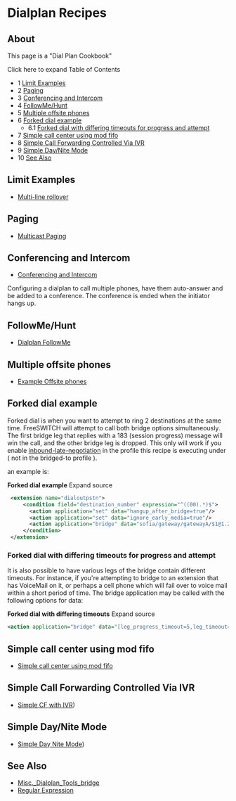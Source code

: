 
# Dialplan Recipes 

 

## About

This page is a "Dial Plan Cookbook"

Click here to expand Table of Contents

* 1 [Limit Examples](#limit-examples)
* 2 [Paging](#paging)
* 3 [Conferencing and Intercom](#conferencing-and-intercom)
* 4 [FollowMe/Hunt](#followmehunt)
* 5 [Multiple offsite phones](#multiple-offsite-phones)
* 6 [Forked dial example](#forked-dial-example)  
   * 6.1 [Forked dial with differing timeouts for progress and attempt](#forked-dial-with-differing-timeouts-for-progress-and-attempt)
* 7 [Simple call center using mod fifo](#simple-call-center-using-mod-fifo)
* 8 [Simple Call Forwarding Controlled Via IVR](#simple-call-forwarding-controlled-via-ivr)
* 9 [Simple Day/Nite Mode](#simple-daynite-mode)
* 10 [See Also](#see-also)

## Limit Examples

* [Multi-line rollover](../Examples/Multi-line-rollover_9634397.mdx#goal)

## Paging

* [Multicast Paging](../Modules/index.mdx#about)

## Conferencing and Intercom

* [Conferencing and Intercom](../Conference/index.mdx#about)

Configuring a dialplan to call multiple phones, have them auto-answer and be added to a conference. The conference is ended when the initiator hangs up.

## FollowMe/Hunt

* [Dialplan FollowMe](Dialplan-FollowMe_9634428.mdx#about)

## Multiple offsite phones

* [Example Offsite phones](XML-Dialplan/Example-Offsite-phones/index.mdx#about)

## Forked dial example

Forked dial is when you want to attempt to ring 2 destinations at the same time. FreeSWITCH will attempt to call both bridge options simultaneously. The first bridge leg that replies with a 183 (session progress) message will win the call, and the other bridge leg is dropped. This only will work if you enable [inbound-late-negotiation](../Codecs-and-Media/Codec-Negotiation_2883752.mdx#freeswitch--codec-negotiation) in the profile this recipe is executing under ( not in the bridged-to profile ).

an example is:

 **Forked dial example** Expand source 

```xml
 <extension name="dialoutpstn">
     <condition field="destination_number" expression="^((00).*)$">
       <action application="set" data="hangup_after_bridge=true"/>
       <action application="set" data="ignore_early_media=true"/>
       <action application="bridge" data="sofia/gateway/gatewayA/$1@1.2.3.4,sofia/gateway/gatewayB/$1@4.5.6.7"/>
     </condition>
 </extension>
```

### Forked dial with differing timeouts for progress and attempt

It is also possible to have various legs of the bridge contain different timeouts. For instance, if you're attempting to bridge to an extension that has VoiceMail on it, or perhaps a cell phone which will fail over to voice mail within a short period of time. The bridge application may be called with the following options for data:

**Forked dial with differing timeouts** Expand source 

```xml
<action application="bridge" data="[leg_progress_timeout=5,leg_timeout=10]sofia/gateway/gatewayA/$1@1.2.3.4,[leg_progress_timeout=8,leg_timeout=30]sofia/gateway/gatewayB/$1@4.5.6.7"/>
```

## Simple call center using mod fifo

* [Simple call center using mod fifo](../Modules/mod-fifo/Simple-call-center-using-mod-fifo_9634446.mdx#about)

## Simple Call Forwarding Controlled Via IVR

* [Simple CF with IVR](../Examples/Simple-Call-Forward-with-IVR_9634448.mdx))

## Simple Day/Nite Mode

* [Simple Day Nite Mode](../Examples/Simple-Day-Nite-Mode_9634451.mdx))

## See Also

* [Misc.\_Dialplan\_Tools\_bridge](index.mdx#0-about)
* [Regular Expression](../Examples/Regular-Expression/index.mdx#42x)


